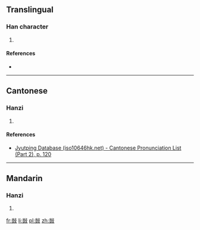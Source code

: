 ==Translingual==

===Han character===
{{Han char|rn=66|rad=攴|as=10|sn=14|four=|canj=UTYE|ids=⿰豈攴}}

# {{defn|Han|sort=攴10}}

====References====
* {{Han ref|kx=0474.250|dkj=13331|dj=0828.100|hdz=21471.050|uh=6571|ud=25969}}

----

==Cantonese==

===Hanzi===
{{yue-hanzi|jyut=[[ngoi4]], [[oi4]]|y=ngoi4, oi4}}

# {{defn|lang=yue|sort=攴10}}

====References====
*[http://www.iso10646hk.net/jp/document/download.jsp Jyutping Database (iso10646hk.net) - Cantonese Pronunciation List (Part 2), p. 120]

----

==Mandarin==

===Hanzi===
{{cmn-hanzi|pin=[[ái]] ([[ai2]]), [[zhú]] ([[zhu2]])|wg=ai<sup>2</sup>, chu<sup>2</sup>}}

# {{defn|lang=cmn|sort=攴10}}

[[fr:敱]]
[[li:敱]]
[[pl:敱]]
[[zh:敱]]
